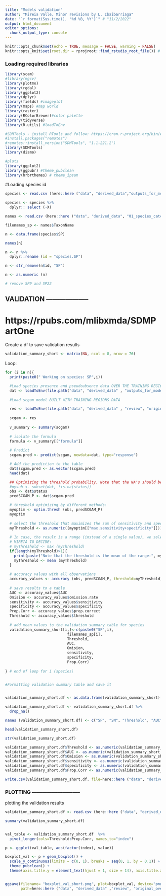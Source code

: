 ```yaml
---
title: "Models validation"
author: "Mireia Valle. Minor revisions by L. Ibaibarriaga"
date: "`r format(Sys.time(), '%d %B, %Y')`" # "11/2/2022"
output: html_document
editor_options: 
  chunk_output_type: console
---
```


```r
knitr::opts_chunk$set(echo = TRUE, message = FALSE, warming = FALSE)
knitr::opts_knit$set(root.dir = rprojroot::find_rstudio_root_file()) # to set up the root directory to the R project path. otherwise knitr uses the path of the markdown document as root directory
```

### Loading required libraries

```r
library(scam)
#library(mgcv)
library(plotmo)
library(rgdal)
library(ggplot2)
library(dplyr)
library(fields) #imageplot
library(maps) #map world
library(raster)
library(RColorBrewer)#color palette
library(tidyverse)
library(R.utils) #loadToEnv

#SDMTools - install RTools and follow: https://cran.r-project.org/bin/windows/Rtools/
#install.packages("remotes")
#remotes::install_version("SDMTools", "1.1-221.2")
library(SDMTools)
library(dismo)

#plots
library(ggplot2)
library(ggpubr) #theme_pubclean
library(hrbrthemes) # theme_ipsum
```

#Loading species id
```r
species <- read.csv (here::here ("data", "derived_data","outputs_for_modelling", "species_for_modelling.csv"),  sep = ",")

species <- species %>% 
  dplyr:: select (-X) 

names <- read.csv (here::here ("data", "derived_data", "01_species_catches", "fish_and_tuna_long_list_75.csv"),  sep = ";")

filenames_sp <- names$TaxonName

n <- data.frame(species$SP)

names(n)

n <- n %>%
  dplyr::rename (id = "species.SP")

n <- str_remove(n$id, "SP")

n <- as.numeric (n)

# remove SP9 and SP22


```


## VALIDATION  --------------------
# https://rpubs.com/mlibxmda/SDMPartOne

Create a df to save validation results
```r
validation_summary_short <- matrix(NA, ncol = 8, nrow = 76)
```

Loop: 
```r
for (i in n){
  print(paste0(" Working on species: SP",i))

  #Load species presence and pseudoabsence data OVER THE TRAINING REGIONS
  dat <- loadToEnv(file.path("data", "derived_data" , "outputs_for_modelling", "R_pa_environment", paste0("SP",i, ".RData")))[[paste0("SP",i)]]
  
  #Load scgam model BUILT WITH TRAINING REGIONS DATA

  res <- loadToEnv(file.path("data", "derived_data" , "review", "original_over_TR",paste0("model_SP",i,".RData")))[[paste0("model_SP",i)]]
  
  scgam <- res
  
  v_summary <- summary(scgam)
  
  # isolate the formula
  formula <- v_summary[["formula"]]
  
  # Predict 
  scgam.pred <- predict(scgam, newdata=dat, type="response")

  # Add the prediction to the table
  dat$scgam.pred <- as.vector(scgam.pred)
  head(dat)

  ## Optimizing the threshold probability. Note that the NA's should be removed first
  #mysub <- subset(dat, !is.na(status))
  obs <- dat$status
  predSCGAM_P <- dat$scgam.pred

  # threshold optimizing by different methods: 
  myoptim <- optim.thresh (obs, predSCGAM_P)
  myoptim
  
  # select the threshold that maximizes the sum of sensitivity and specificity (Jimenez-Valverde and Lobo, 2017)
  myThreshold <- as.numeric((myoptim[["max.sensitivity+specificity"]])) 
  
  # In case, the result is a range (instead of a single value), we select the mean value of the range 
  # MIREIA TO DECIDE:
  # myThreshold <- max (myThreshold)
  if(length(myThreshold)>1){
    print(paste("Note that the threshold is the mean of the range:", myThreshold))
    myThreshold <- mean (myThreshold) 
  } 
  
  # accuracy values with all observations
  accuracy_values <- accuracy (obs, predSCGAM_P, threshold=myThreshold)
  
  # save results to a table
  AUC <- accuracy_values$AUC
  Omision <- accuracy_values$omission.rate
  sensitivity <- accuracy_values$sensitivity
  specificity <- accuracy_values$specificity
  Prop.Corr <- accuracy_values$prop.correct
  Threshold <- accuracy_values$threshold
  
  # add mean values to the validation summary table for species
  validation_summary_short[i,]<-c(paste0("SP",i),
                            filenames_sp[i],
                            Threshold,
                            AUC,
                            Omision,
                            sensitivity,
                            specificity,
                            Prop.Corr)
  
} # end of loop for i (species)


#Formatting validation summary table and save it 


validation_summary_short.df <- as.data.frame(validation_summary_short)

validation_summary_short.df <- validation_summary_short.df %>% 
  drop_na()

names (validation_summary_short.df) <- c("SP", "SN", "Threshold", "AUC", "Omision", "sensitivity","specificity", "Prop.Corr")

head(validation_summary_short.df)

str(validation_summary_short.df)

validation_summary_short.df$Threshold <- as.numeric(validation_summary_short.df$Threshold)
validation_summary_short.df$AUC <- as.numeric(validation_summary_short.df$AUC)
validation_summary_short.df$Omision <- as.numeric(validation_summary_short.df$Omision)
validation_summary_short.df$sensitivity <- as.numeric(validation_summary_short.df$sensitivity)
validation_summary_short.df$specificity <- as.numeric(validation_summary_short.df$specificity)
validation_summary_short.df$Prop.Corr <- as.numeric(validation_summary_short.df$Prop.Corr)

write.csv(validation_summary_short.df, file=here::here ("data", "derived_data" ,"review", "original_over_TR", "validation", "validation_summary_short.csv"), row.names=F)
```

### PLOTTING -----------------------------

plotting the validation results
```r

validation_summary_short.df <- read.csv (here::here ("data", "derived_data" ,"review", "original_over_TR", "validation", "validation_summary_short.csv"),  sep = ",")

summary(validation_summary_short.df)


val_table <- validation_summary_short.df  %>%
  pivot_longer(cols=Threshold:Prop.Corr, names_to="index")

p <- ggplot(val_table, aes(factor(index), value)) 

boxplot_val <- p + geom_boxplot() +
  scale_y_continuous(limits = c(0, 1), breaks = seq(0, 1, by = 0.1)) +
  theme_pubclean() +
  theme(axis.title.y = element_text(hjust = 1, size = 14), axis.title.x = element_text( hjust = 1, size = 14))


ggsave(filename= "boxplot_val_short.png", plot=boxplot_val, device="png",
       path=here::here ("data", "derived_data" ,"review", "original_over_TR", "validation"), height=8, width=10, units="in", dpi=600)

```


